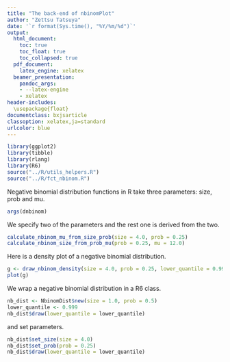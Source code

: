 ---
title: "The back-end of nbinomPlot"
author: "Zettsu Tatsuya"
date: '`r format(Sys.time(), "%Y/%m/%d")`'
output:
  html_document:
    toc: true
    toc_float: true
    toc_collapsed: true
  pdf_document:
    latex_engine: xelatex
  beamer_presentation:
    pandoc_args:
    - --latex-engine
    - xelatex
header-includes:
  \usepackage{float}
documentclass: bxjsarticle
classoption: xelatex,ja=standard
urlcolor: blue
---

```{r import_back_end, include = FALSE}
library(ggplot2)
library(tibble)
library(rlang)
library(R6)
source("../R/utils_helpers.R")
source("../R/fct_nbinom.R")
```

Negative binomial distribution functions in R take three parameters: size, prob and mu.

```{r args_nbimom}
args(dnbinom)
```

We specify two of the parameters and the rest one is derived from the two.

```{r calculate_nbinom_mu_from_size_prob}
calculate_nbinom_mu_from_size_prob(size = 4.0, prob = 0.25)
calculate_nbinom_size_from_prob_mu(prob = 0.25, mu = 12.0)
```

Here is a density plot of a negative binomial distribution.

```{r draw_nbinom_density}
g <- draw_nbinom_density(size = 4.0, prob = 0.25, lower_quantile = 0.999)
plot(g)
```

We wrap a negative binomial distribution in a R6 class.

```{r wrapper_class_default}
nb_dist <- NbinomDist$new(size = 1.0, prob = 0.5)
lower_quantile <- 0.999
nb_dist$draw(lower_quantile = lower_quantile)
```

and set parameters.

```{r wrapper_class_with_params}
nb_dist$set_size(size = 4.0)
nb_dist$set_prob(prob = 0.25)
nb_dist$draw(lower_quantile = lower_quantile)
```
